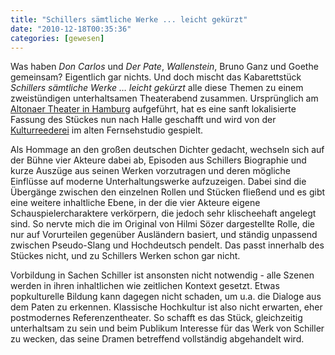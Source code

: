 ```yaml
---
title: "Schillers sämtliche Werke ... leicht gekürzt"
date: "2010-12-18T00:35:36"
categories: [gewesen]
---
```


Was haben *Don Carlos* und *Der Pate*, *Wallenstein*, Bruno Ganz und Goethe gemeinsam? Eigentlich gar nichts. Und doch mischt das Kabarettstück *Schillers sämtliche Werke ... leicht gekürzt* alle diese Themen zu einem zweistündigen unterhaltsamen Theaterabend zusammen. Ursprünglich am [Altonaer Theater in Hamburg](http://www.schillerban.de/) aufgeführt, hat es eine sanft lokalisierte Fassung des Stückes nun nach Halle geschafft und wird von der [Kulturreederei](http://www.kulturreederei.de/) im alten Fernsehstudio gespielt.

Als Hommage an den großen deutschen Dichter gedacht, wechseln sich auf der Bühne vier Akteure dabei ab, Episoden aus Schillers Biographie und kurze Auszüge aus seinen Werken vorzutragen und deren mögliche Einflüsse auf moderne Unterhaltungswerke aufzuzeigen. Dabei sind die Übergänge zwischen den einzelnen Rollen und Stücken fließend und es gibt eine weitere inhaltliche Ebene, in der die vier Akteure eigene Schauspielercharaktere verkörpern, die jedoch sehr klischeehaft angelegt sind. So nervte mich die im Original von Hilmi Sözer dargestellte Rolle, die nur auf Vorurteilen gegenüber Ausländern basiert, und ständig unpassend zwischen Pseudo-Slang und Hochdeutsch pendelt. Das passt innerhalb des Stückes nicht, und zu Schillers Werken schon gar nicht.

Vorbildung in Sachen Schiller ist ansonsten nicht notwendig - alle Szenen werden in ihren inhaltlichen wie zeitlichen Kontext gesetzt. Etwas popkulturelle Bildung kann dagegen nicht schaden, um u.a. die Dialoge aus dem Paten zu erkennen. Klassische Hochkultur ist also nicht erwarten, eher postmodernes Referenzentheater. So schafft es das Stück, gleichzeitig unterhaltsam zu sein und beim Publikum Interesse für das Werk von Schiller zu wecken, das seine Dramen betreffend vollständig abgehandelt wird.

